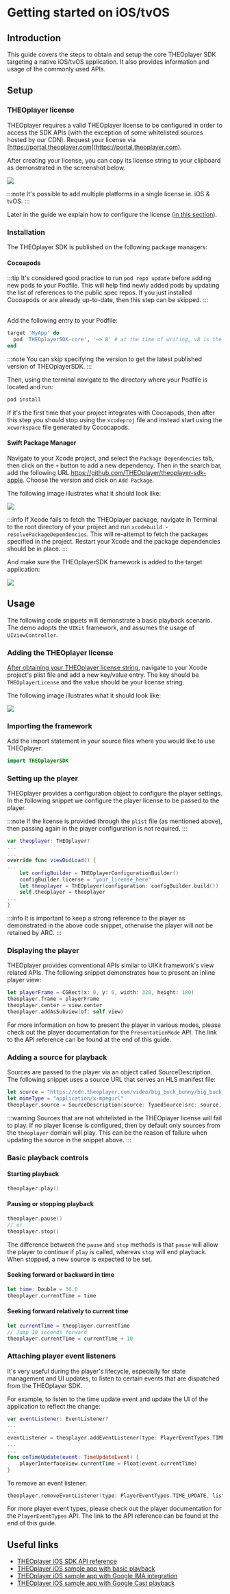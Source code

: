 # Getting started on iOS/tvOS

## Introduction

This guide covers the steps to obtain and setup the core THEOplayer SDK targeting a native iOS/tvOS application. It also provides information and usage of the commonly used APIs.

## Setup

### THEOplayer license

THEOplayer requires a valid THEOplayer license to be configured in order to access the SDK APIs (with the exception of some whitelisted sources hosted by our CDN). Request your license via [https://portal.theoplayer.com](https://portal.theoplayer.com).

After creating your license, you can copy its license string to your clipboard as demonstrated in the screenshot below.

![](https://cdn.theoplayer.com/images/git/theoplayer-ios-sdk-license-string.png)

:::note
It's possible to add multiple platforms in a single license ie. iOS & tvOS.
:::

Later in the guide we explain how to configure the license ([in this section](#adding-the-theoplayer-license)).

### Installation

The THEOplayer SDK is published on the following package managers:

#### Cocoapods

:::tip
It's considered good practice to run `pod repo update` before adding new pods to your Podfile.
This will help find newly added pods by updating the list of references to the public spec repos.
If you just installed Cocoapods or are already up-to-date, then this step can be skipped.
:::

<br />
Add the following entry to your Podfile:

```ruby
target 'MyApp' do
  pod 'THEOplayerSDK-core', '~> 8' # at the time of writing, v8 is the latest major version.
end
```

:::note
You can skip specifying the version to get the latest published version of THEOplayerSDK.
:::

Then, using the terminal navigate to the directory where your Podfile is located and run:

```bash
pod install
```

If it's the first time that your project integrates with Cocoapods, then after this step you should stop using the `xcodeproj` file and instead start using the `xcworkspace` file generated by Cococapods.

#### Swift Package Manager

Navigate to your Xcode project, and select the `Package Dependencies` tab, then click on the `+` button to add a new dependency. Then in the search bar, add the following URL https://github.com/THEOplayer/theoplayer-sdk-apple. Choose the version and click on `Add Package`.

The following image illustrates what it should look like:

![](../../../../theoplayer/assets/img/ios-getting-started-1.png)

:::info
If Xcode fails to fetch the THEOplayer package, navigate in Terminal to the root directory of your project and run `xcodebuild -resolvePackageDependencies`. This will re-attempt to fetch the packages specified in the project. Restart your Xcode and the package dependencies should be in place.
:::

And make sure the THEOplayerSDK framework is added to the target application:

![](../../../../theoplayer/assets/img/ios-getting-started-3.png)

## Usage

The following code snippets will demonstrate a basic playback scenario. The demo adopts the `UIKit` framework, and assumes the usage of `UIViewController`.

### Adding the THEOplayer license

[After obtaining your THEOplayer license string](#theoplayer-license), navigate to your Xcode project's plist file and add a new key/value entry. The key should be `THEOplayerLicense` and the value should be your license string.

The following image illustrates what it should look like:

![](../../../../theoplayer/assets/img/ios-getting-started-2.png)

### Importing the framework

Add the import statement in your source files where you would like to use THEOplayer:

```swift
import THEOplayerSDK
```

### Setting up the player

THEOplayer provides a configuration object to configure the player settings. In the following snippet we configure the player license to be passed to the player.

:::note
If the license is provided through the `plist` file (as mentioned above), then passing again in the player configuration is not required.
:::

```swift
var theoplayer: THEOplayer?
...
...
override func viewDidLoad() {
...
	let configBuilder = THEOplayerConfigurationBuilder()
    configBuilder.license = "your_license_here"
    let theoplayer = THEOplayer(configuration: configBuilder.build())
    self.theoplayer = theoplayer
...
}
```

:::info
It is important to keep a strong reference to the player as demonstrated in the above code snippet, otherwise the player will not be retained by ARC.
:::

### Displaying the player

THEOplayer provides conventional APIs similar to UIKit framework's view related APIs. The following snippet demonstrates how to present an inline player view:

```swift
let playerFrame = CGRect(x: 0, y: 0, width: 320, height: 180)
theoplayer.frame = playerFrame
theoplayer.center = view.center
theoplayer.addAsSubview(of: self.view)
```

For more information on how to present the player in various modes, please check out the player documentation for the `PresentationMode` API. The link to the API reference can be found at the end of this guide.

### Adding a source for playback

Sources are passed to the player via an object called SourceDescription. The following snippet uses a source URL that serves an HLS manifest file:

```swift
let source = "https://cdn.theoplayer.com/video/big_buck_bunny/big_buck_bunny.m3u8"
let mimeType = "application/x-mpegurl"
theoplayer.source = SourceDescription(source: TypedSource(src: source, type: mimeType))
```

:::warning
Sources that are not whitelisted in the THEOplayer license will fail to play. If no player license is configured, then by default only sources from the `theoplayer` domain will play. This can be the reason of failure when updating the source in the snippet above.
:::

### Basic playback controls

#### Starting playback

```swift
theoplayer.play()
```

#### Pausing or stopping playback

```swift
theoplayer.pause()
// or
theoplayer.stop()
```

The difference between the `pause` and `stop` methods is that `pause` will allow the player to continue if `play` is called, whereas `stop` will end playback. When stopped, a new source is expected to be set.

#### Seeking forward or backward in time

```swift
let time: Double = 30.0
theoplayer.currentTime = time
```

#### Seeking forward relatively to current time

```swift
let currentTime = theoplayer.currentTime
// Jump 10 seconds forward
theoplayer.currentTime = currentTime + 10
```

### Attaching player event listeners

It's very useful during the player's lifecycle, especially for state management and UI updates, to listen to certain events that are dispatched from the THEOplayer SDK.

For example, to listen to the time update event and update the UI of the application to reflect the change:

```swift
var eventListener: EventListener?
...
...
eventListener = theoplayer.addEventListener(type: PlayerEventTypes.TIME_UPDATE) { [weak self] event in self?.onTimeUpdate(event: event) }
...
...
func onTimeUpdate(event: TimeUpdateEvent) {
    playerInterfaceView.currentTime = Float(event.currentTime)
}
```

To remove an event listener:

```swift
theoplayer.removeEventListener(type: PlayerEventTypes.TIME_UPDATE, listener: eventListener!)
```

For more player event types, please check out the player documentation for the `PlayerEventTypes` API. The link to the API reference can be found at the end of this guide.

## Useful links

- [THEOplayer iOS SDK API reference](pathname:///theoplayer/v9/api-reference/ios/index.html)
- [THEOplayer iOS sample app with basic playback](https://github.com/THEOplayer/samples-ios-sdk/tree/master/Basic-Playback)
- [THEOplayer iOS sample app with Google IMA integration](https://github.com/THEOplayer/samples-ios-sdk/tree/master/Google-IMA)
- [THEOplayer iOS sample app with Google Cast playback](https://github.com/THEOplayer/samples-ios-sdk/tree/master/Google-Cast)
